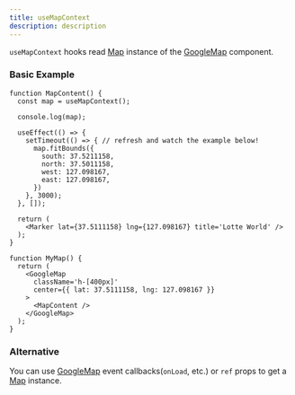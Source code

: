 ```yaml
---
title: useMapContext
description: description
---
```



`useMapContext` hooks read <a href='https://developers.google.com/maps/documentation/javascript/reference/map#Map' target='_blank' rel='noreferrer'>Map</a> instance of the <a href='./google-map'>GoogleMap</a> component.

### Basic Example

```tsx
function MapContent() {
  const map = useMapContext();

  console.log(map);

  useEffect(() => {
    setTimeout(() => { // refresh and watch the example below!
      map.fitBounds({
        south: 37.5211158,
        north: 37.5011158,
        west: 127.098167,
        east: 127.098167,
      })
    }, 3000);
  }, []);

  return (
    <Marker lat={37.5111158} lng={127.098167} title='Lotte World' />
  );
}

function MyMap() {
  return (
    <GoogleMap
      className='h-[400px]'
      center={{ lat: 37.5111158, lng: 127.098167 }}
    >
      <MapContent />
    </GoogleMap>
  );
}
```

<UseMapContextEx client:only='react' />

### Alternative

You can use <a href='./google-map'>GoogleMap</a> event callbacks(`onLoad`, etc.) or `ref` props to get a <a href='https://developers.google.com/maps/documentation/javascript/reference/map#Map' target='_blank' rel='noreferrer'>Map</a> instance.
